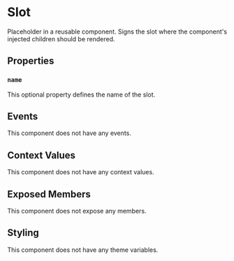 
# Slot

Placeholder in a reusable component. Signs the slot where the component's injected children should be rendered.

## Properties

### `name`

This optional property defines the name of the slot.

## Events

This component does not have any events.

## Context Values

This component does not have any context values.

## Exposed Members

This component does not expose any members.

## Styling

This component does not have any theme variables.
